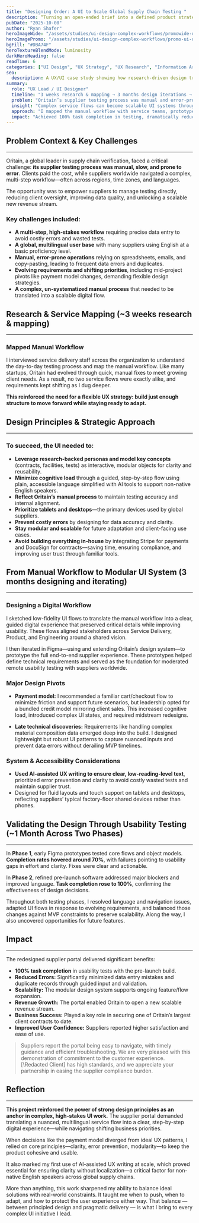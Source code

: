 ```yaml
---
title: "Designing Order: A UI to Scale Global Supply Chain Testing "
description: “Turning an open-ended brief into a defined product strategy with UX research, organizational alignment, and focused execution.”
pubDate: "2025-10-08"
author: "Ryan Shafer"
heroImageWide: "/assets/studies/ui-design-complex-workflows/promowide-ui-design-complex-workflows.webp"
heroImagePromo: "/assets/studies/ui-design-complex-workflows/promo-ui-design-complex-workflows.webp"
bgFill: "#DBA74F"
heroTextureBlendMode: luminosity
darkHeroHeading: false
readTime: 6
categories: ["UI Design", "UX Strategy", "UX Research", "Information Architecture", "Accessibility", "Prototyping",]
seo:
  description: A UX/UI case study showing how research-driven design transformed a fragmented global supplier testing process into a scalable digital platform—through modular UI systems, accessibility for multilingual users, Stripe and DocuSign integration, and iterative testing.
summary:
  role: "UX Lead / UI Designer"
  timeline: "3 weeks research & mapping → 3 months design iterations → ~1 month testing with refinements"
  problem: "Oritain’s supplier testing process was manual and error-prone—limiting data quality, scalability, and revenue. The challenge: design a digital flow that translated a complex, multi-step process into a clear, guided UI that suppliers around the world could trust and use with confidence."
  insight: "Complex service flows can become scalable UI systems through plain language, step-by-step guidance, and modular design—supporting non-native English speakers and reducing errors."
  approach: "I mapped the manual workflow with service teams, prototyped modular UI patterns in Figma, and extended our design system. I used AI tools to simplify language for basic English comprehension and ran remote usability tests with suppliers worldwide. Throughout, I navigated major design pivots—like payment model changes—balancing MVP delivery with long-term design principles."
  impact: "Achieved 100% task completion in testing, dramatically reduced data entry errors and duplicates, and unlocked a scalable new revenue stream—helping secure one of Oritain’s largest client contracts to date."
---
```



## Problem Context & Key Challenges
--------

Oritain, a global leader in supply chain verification, faced a critical challenge: **its supplier testing process was manual, slow, and prone to error**. Clients paid the cost, while suppliers worldwide navigated a complex, multi-step workflow—often across regions, time zones, and languages.

The opportunity was to empower suppliers to manage testing directly, reducing client oversight, improving data quality, and unlocking a scalable new revenue stream.

<ImageWithStyle src="/assets/studies/ui-design-complex-workflows/content/oritain-collection-points.png" alt="The supplier portal translated a complex, multilingual service workflow into a clear, step-by-step digital experience—designed to be intuitive, guided, and built to support the business’s goal of scaling operations." />

### Key challenges included:
- **A multi-step, high-stakes workflow** requiring precise data entry to avoid costly errors and wasted tests.
- **A global, multilingual user base** with many suppliers using English at a basic proficiency level.
- **Manual, error-prone operations** relying on spreadsheets, emails, and copy-pasting, leading to frequent data errors and duplicates.
- **Evolving requirements and shifting priorities**, including mid-project pivots like payment model changes, demanding flexible design strategies.
- **A complex, un-systematized manual process** that needed to be translated into a scalable digital flow.

## Research & Service Mapping (~3 weeks research & mapping)
--------

### Mapped Manual Workflow
I interviewed service delivery staff across the organization to understand the day-to-day testing process and map the manual workflow. Like many startups, Oritain had evolved through quick, manual fixes to meet growing client needs. As a result, no two service flows were exactly alike, and requirements kept shifting as I dug deeper.

<ImageWithStyle src="/assets/studies/ui-design-complex-workflows/content/oritain-manual-flow.png" alt="Mapping Oritain’s manual testing process revealed a fragmented, error-prone workflow — critical context for our UI design decisions." />

**This reinforced the need for a flexible UX strategy: build just enough structure to move forward while staying ready to adapt.**

## Design Principles & Strategic Approach
--------

### To succeed, the UI needed to:
- **Leverage research-backed personas and model key concepts** (contracts, facilities, tests) as interactive, modular objects for clarity and reusability.
- **Minimize cognitive load** through a guided, step-by-step flow using plain, accessible language simplified with AI tools to support non-native English speakers.
- **Reflect Oritain’s manual process** to maintain testing accuracy and internal alignment.
- **Prioritize tablets and desktops**—the primary devices used by global suppliers.
- **Prevent costly errors** by designing for data accuracy and clarity.
- **Stay modular and scalable** for future adaptation and client-facing use cases.
- **Avoid building everything in-house** by integrating Stripe for payments and DocuSign for contracts—saving time, ensuring compliance, and improving user trust through familiar tools.

<ImageWithStyle src="/assets/studies/ui-design-complex-workflows/content/oritain-cards.png" alt="Key entities—Contracts, Facilities, and Tests—were modeled as interactive cards. This modular structure reduced cognitive load and enabled scalable, reusable UI patterns." />

## From Manual Workflow to Modular UI System (3 months designing and iterating)
--------
### Designing a Digital Workflow

I sketched low-fidelity UI flows to translate the manual workflow into a clear, guided digital experience that preserved critical details while improving usability. These flows aligned stakeholders across Service Delivery, Product, and Engineering around a shared vision.

<ImageWithStyle src="/assets/studies/ui-design-complex-workflows/content/oritain-digital-flow.png" alt="The digital flow preserved core steps but streamlined responsibilities between suppliers and Oritain." />

I then iterated in Figma—using and extending Oritain’s design system—to prototype the full end-to-end supplier experience. These prototypes helped define technical requirements and served as the foundation for moderated remote usability testing with suppliers worldwide.

### Major Design Pivots
- **Payment model:** I recommended a familiar cart/checkout flow to minimize friction and support future scenarios, but leadership opted for a bundled credit model mirroring client sales. This increased cognitive load, introduced complex UI states, and required midstream redesigns.

<ImageWithStyle src="/assets/studies/ui-design-complex-workflows/content/oritain-payment.png" alt="Instead of building everything from scratch, we used Stripe for payments and DocuSign for contract signing." />


- **Late technical discoveries:** Requirements like handling complex material composition data emerged deep into the build. I designed lightweight but robust UI patterns to capture nuanced inputs and prevent data errors without derailing MVP timelines.

<ImageWithStyle src="/assets/studies/ui-design-complex-workflows/content/oritain-error-states.png" alt="Error states were surfaced through clear messages and interface cues to prevent wasted tests — critical for supplier trust." />

### System & Accessibility Considerations

- **Used AI-assisted UX writing to ensure clear, low-reading-level text**, prioritized error prevention and clarity to avoid costly wasted tests and maintain supplier trust.
- Designed for fluid layouts and touch support on tablets and desktops, reflecting suppliers’ typical factory-floor shared devices rather than phones.

<ImageWithStyle src="/assets/studies/ui-design-complex-workflows/content/oritain-responsive.png" alt="Designed for fluid layouts and touch support for a range of devices—factory-floor tablets and office desktop computers" />

## Validating the Design Through Usability Testing (~1 Month Across Two Phases)
--------

In **Phase 1**, early Figma prototypes tested core flows and object models. **Completion rates hovered around 70%**, with failures pointing to usability gaps in effort and clarity. Fixes were clear and actionable.

In **Phase 2**, refined pre-launch software addressed major blockers and improved language. **Task completion rose to 100%**, confirming the effectiveness of design decisions.

<ImageWithStyle src="/assets/studies/ui-design-complex-workflows/content/oritain-user-testing.png" alt="During usability testing, some users had trouble completing tasks because instructions were unclear or important information was missing." />

Throughout both testing phases, I resolved language and navigation issues, adapted UI flows in response to evolving requirements, and balanced those changes against MVP constraints to preserve scalability. Along the way, I also uncovered opportunities for future features.

## Impact
--------

The redesigned supplier portal delivered significant benefits:

- **100% task completion** in usability tests with the pre-launch build.
- **Reduced Errors:** Significantly minimized data entry mistakes and duplicate records through guided input and validation.
- **Scalability:** The modular design system supports ongoing feature/flow expansion.
- **Revenue Growth:** The portal enabled Oritain to open a new scalable revenue stream.
- **Business Success:** Played a key role in securing one of Oritain’s largest client contracts to date.
- **Improved User Confidence:** Suppliers reported higher satisfaction and ease of use.

> Suppliers report the portal being easy to navigate, with timely guidance and efficient troubleshooting. We are very pleased with this demonstration of commitment to the customer experience. [\Redacted Client\] has high standards, and we appreciate your partnership in easing the supplier compliance burden.

## Reflection
--------

**This project reinforced the power of strong design principles as an anchor in complex, high-stakes UI work.** The supplier portal demanded translating a nuanced, multilingual service flow into a clear, step-by-step digital experience—while navigating shifting business priorities.

When decisions like the payment model diverged from ideal UX patterns, I relied on core principles—clarity, error prevention, modularity—to keep the product cohesive and usable.

It also marked my first use of AI-assisted UX writing at scale, which proved essential for ensuring clarity without localization—a critical factor for non-native English speakers across global supply chains.

More than anything, this work sharpened my ability to balance ideal solutions with real-world constraints. It taught me when to push, when to adapt, and how to protect the user experience either way. That balance — between principled design and pragmatic delivery — is what I bring to every complex UI initiative I lead.
